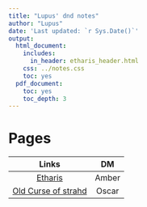 ```yaml
---
title: "Lupus' dnd notes"
author: "Lupus"
date: 'Last updated: `r Sys.Date()`'
output:
  html_document:    
    includes:
      in_header: etharis_header.html
    css: ../notes.css
    toc: yes
  pdf_document:
    toc: yes
    toc_depth: 3
---
```


# Pages { .halfSize .book}

Links | DM
:--: | :--:
[Etharis](Amber-Etharis.html) | Amber
[Old Curse of strahd](My-Curse-of-Strahd-notes.html) | Oscar